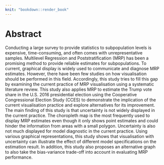 ```yaml
---
knit: "bookdown::render_book"
---
```


# Abstract {-}

Conducting a large survey to provide statistics to subpopulation levels is expensive, time-consuming, and often comes with unrepresentative samples. Multilevel Regression and Poststratification (MRP) has been a promising method to provide reliable estimates for subpopulations. To current, graphical display is widely used to communicate and diagnose MRP estimates. However, there have been few studies on how visualisation should be performed in this field. Accordingly, this study tries to fill this gap by examining the current practice of MRP visualisation using a systematic literature review. This study also applies MRP to estimate the Trump vote share in the U.S. 2016 presidential election using the Cooperative Congressional Election Study (CCES) to demonstrate the implication of the current visualisation practice and explore alternatives for its improvement. The main finding of this study is that uncertainty is not widely displayed in the current practice. The choropleth map is the most frequently used to display MRP estimates even though it only shows point estimates and could hinder the information from areas with a small polygon. Uncertainty is also not much displayed for model diagnostic in the current practice. Using various graphical representations, this study shows that visualisation with uncertainty can illustrate the effect of different model specifications on the estimation result. In addition, this study also proposes an alternative graph to also take the bias-variance trade-off into account in evaluating MRP performance.    


\newpage
